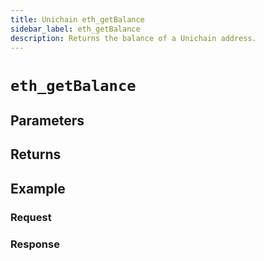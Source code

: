 ```yaml
---
title: Unichain eth_getBalance
sidebar_label: eth_getBalance
description: Returns the balance of a Unichain address.
---
```




# `eth_getBalance`

<Description />

## Parameters


<Params />

## Returns


<Returns />

## Example


<Example />

### Request


<Request />

### Response


<Response />
